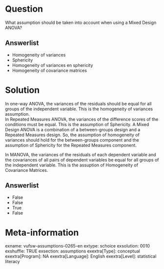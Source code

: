 Question
========
What assumption should be taken into account when using a Mixed Design ANOVA?

Answerlist
----------
* Homogeneity of variances
* Sphericity
* Homogeneity of variances en sphericity
* Homogeneity of covariance matrices

Solution
========
In one-way ANOVA, the variances of the residuals should be equal for all groups of the independent variable. This is the homogeneity of variances assumption.  
In Repeated Measures ANOVA, the variances of the difference scores of the conditions must be equal. This is the assumption of Sphericity.
A Mixed Design ANOVA is a combination of a between-groups design and a Repeated Measures design. So, the assumption of homogeneity of
variances should hold for the between-groups component and the assumption of Sphericity for the Repeated Measures component.

In MANOVA, the variances of the residuals of each dependent variable and the covariances of all pairs of dependent variables be equal for all groups of the independent variable. This is the
assuption of Homogeneity of Covariance Matrices.

Answerlist
----------
* False
* False
* True
* False

Meta-information
================
exname: vufsw-assumptions-0265-en
extype: schoice
exsolution: 0010
exshuffle: TRUE
exsection: assumptions
exextra[Type]: conceptual
exextra[Program]: NA
exextra[Language]: English
exextra[Level]: statistical literacy

